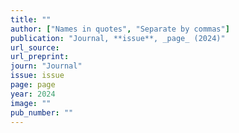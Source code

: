 ```yaml
---
title: ""
author: ["Names in quotes", "Separate by commas"]
publication: "Journal, **issue**, _page_ (2024)"
url_source: 
url_preprint: 
journ: "Journal"
issue: issue
page: page
year: 2024
image: ""
pub_number: ""
---
```

